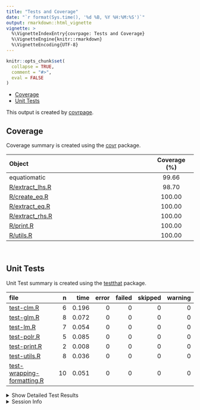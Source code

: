 ```yaml
---
title: "Tests and Coverage"
date: "`r format(Sys.time(), '%d %B, %Y %H:%M:%S')`"
output: rmarkdown::html_vignette
vignette: >
  %\VignetteIndexEntry{covrpage: Tests and Coverage}
  %\VignetteEngine{knitr::rmarkdown}
  %\VignetteEncoding{UTF-8}
---
```

  
```r
knitr::opts_chunk$set(
  collapse = TRUE,
  comment = "#>",
  eval = FALSE
)
```

<!--- Placeholder for tests/README.md Do Not Edit--->
  - [Coverage](#coverage)
  - [Unit Tests](#unit-tests)

This output is created by
[covrpage](https://github.com/yonicd/covrpage).

## Coverage

Coverage summary is created using the
[covr](https://github.com/r-lib/covr) package.

| Object                                 | Coverage (%) |
| :------------------------------------- | :----------: |
| equatiomatic                           |    99.66     |
| [R/extract\_lhs.R](https://github.com/datalorax/equatiomatic/tree/dev/R/extract_lhs.R) |    98.70     |
| [R/create\_eq.R](https://github.com/datalorax/equatiomatic/tree/dev/R/create_eq.R)     |    100.00    |
| [R/extract\_eq.R](https://github.com/datalorax/equatiomatic/tree/dev/R/extract_eq.R)   |    100.00    |
| [R/extract\_rhs.R](https://github.com/datalorax/equatiomatic/tree/dev/R/extract_rhs.R) |    100.00    |
| [R/print.R](https://github.com/datalorax/equatiomatic/tree/dev/R/print.R)              |    100.00    |
| [R/utils.R](https://github.com/datalorax/equatiomatic/tree/dev/R/utils.R)              |    100.00    |

<br>

## Unit Tests

Unit Test summary is created using the
[testthat](https://github.com/r-lib/testthat) package.

| file                                                              |  n |  time | error | failed | skipped | warning |
| :---------------------------------------------------------------- | -: | ----: | ----: | -----: | ------: | ------: |
| [test-clm.R](https://github.com/datalorax/equatiomatic/tree/dev/tests/testthat/test-clm.R)                                 |  6 | 0.196 |     0 |      0 |       0 |       0 |
| [test-glm.R](https://github.com/datalorax/equatiomatic/tree/dev/tests/testthat/test-glm.R)                                 |  8 | 0.072 |     0 |      0 |       0 |       0 |
| [test-lm.R](https://github.com/datalorax/equatiomatic/tree/dev/tests/testthat/test-lm.R)                                   |  7 | 0.054 |     0 |      0 |       0 |       0 |
| [test-polr.R](https://github.com/datalorax/equatiomatic/tree/dev/tests/testthat/test-polr.R)                               |  5 | 0.085 |     0 |      0 |       0 |       0 |
| [test-print.R](https://github.com/datalorax/equatiomatic/tree/dev/tests/testthat/test-print.R)                             |  2 | 0.008 |     0 |      0 |       0 |       0 |
| [test-utils.R](https://github.com/datalorax/equatiomatic/tree/dev/tests/testthat/test-utils.R)                             |  8 | 0.036 |     0 |      0 |       0 |       0 |
| [test-wrapping-formatting.R](https://github.com/datalorax/equatiomatic/tree/dev/tests/testthat/test-wrapping-formatting.R) | 10 | 0.051 |     0 |      0 |       0 |       0 |

<details closed>

<summary> Show Detailed Test Results </summary>

| file                                                                      | context                 | test                              | status | n |  time |
| :------------------------------------------------------------------------ | :---------------------- | :-------------------------------- | :----- | -: | ----: |
| [test-clm.R](https://github.com/datalorax/equatiomatic/tree/dev/tests/testthat/test-clm.R#L46_L47)                                 | CLMs                    | Ordered models with clm work      | PASS   | 5 | 0.180 |
| [test-clm.R](https://github.com/datalorax/equatiomatic/tree/dev/tests/testthat/test-clm.R#L79)                                     | CLMs                    | Unsupported CLMs create a message | PASS   | 1 | 0.016 |
| [test-glm.R](https://github.com/datalorax/equatiomatic/tree/dev/tests/testthat/test-glm.R#L16_L17)                                 | GLMs                    | Logistic regression works         | PASS   | 1 | 0.015 |
| [test-glm.R](https://github.com/datalorax/equatiomatic/tree/dev/tests/testthat/test-glm.R#L33_L34)                                 | GLMs                    | Probit regression works           | PASS   | 2 | 0.017 |
| [test-glm.R](https://github.com/datalorax/equatiomatic/tree/dev/tests/testthat/test-glm.R#L49)                                     | GLMs                    | Unsupported GLMs create a message | PASS   | 1 | 0.007 |
| [test-glm.R](https://github.com/datalorax/equatiomatic/tree/dev/tests/testthat/test-glm.R#L78_L79)                                 | GLMs                    | Distribution-based equations work | PASS   | 3 | 0.023 |
| [test-glm.R](https://github.com/datalorax/equatiomatic/tree/dev/tests/testthat/test-glm.R#L107)                                    | GLMs                    | Weights work                      | PASS   | 1 | 0.010 |
| [test-lm.R](https://github.com/datalorax/equatiomatic/tree/dev/tests/testthat/test-lm.R#L11_L12)                                   | Linear models           | Simple lm models work             | PASS   | 3 | 0.022 |
| [test-lm.R](https://github.com/datalorax/equatiomatic/tree/dev/tests/testthat/test-lm.R#L32_L33)                                   | Linear models           | Interactions work                 | PASS   | 2 | 0.019 |
| [test-lm.R](https://github.com/datalorax/equatiomatic/tree/dev/tests/testthat/test-lm.R#L48_L49)                                   | Linear models           | Custom Greek works                | PASS   | 2 | 0.013 |
| [test-polr.R](https://github.com/datalorax/equatiomatic/tree/dev/tests/testthat/test-polr.R#L44_L45)                               | polr                    | Ordered logistic regression works | PASS   | 5 | 0.085 |
| [test-print.R](https://github.com/datalorax/equatiomatic/tree/dev/tests/testthat/test-print.R#L11_L12)                             | Printing                | Equation is printed correctly     | PASS   | 2 | 0.008 |
| [test-utils.R](https://github.com/datalorax/equatiomatic/tree/dev/tests/testthat/test-utils.R#L9_L11)                              | Utility functions       | Strict mapply\_\* functions work  | PASS   | 8 | 0.036 |
| [test-wrapping-formatting.R](https://github.com/datalorax/equatiomatic/tree/dev/tests/testthat/test-wrapping-formatting.R#L8_L9)   | Wrapping and formatting | Coefficient digits work correctly | PASS   | 2 | 0.012 |
| [test-wrapping-formatting.R](https://github.com/datalorax/equatiomatic/tree/dev/tests/testthat/test-wrapping-formatting.R#L26_L27) | Wrapping and formatting | Wrapping works correctly          | PASS   | 8 | 0.039 |

</details>

<details>

<summary> Session Info </summary>

| Field    | Value                             |
| :------- | :-------------------------------- |
| Version  | R version 4.0.0 (2020-04-24)      |
| Platform | x86\_64-apple-darwin17.0 (64-bit) |
| Running  | macOS Catalina 10.15.6            |
| Language | en\_US                            |
| Timezone | America/New\_York                 |

| Package  | Version |
| :------- | :------ |
| testthat | 2.3.2   |
| covr     | 3.5.0   |
| covrpage | 0.0.71  |

</details>

<!--- Final Status : pass --->
